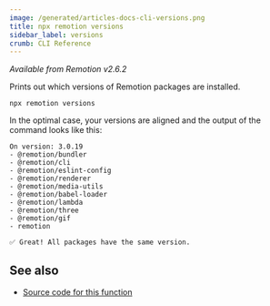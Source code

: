 ```yaml
---
image: /generated/articles-docs-cli-versions.png
title: npx remotion versions
sidebar_label: versions
crumb: CLI Reference
---
```


_Available from Remotion v2.6.2_

Prints out which versions of Remotion packages are installed.

```
npx remotion versions
```

In the optimal case, your versions are aligned and the output of the command looks like this:

```
On version: 3.0.19
- @remotion/bundler
- @remotion/cli
- @remotion/eslint-config
- @remotion/renderer
- @remotion/media-utils
- @remotion/babel-loader
- @remotion/lambda
- @remotion/three
- @remotion/gif
- remotion

✅ Great! All packages have the same version.
```

## See also

- [Source code for this function](https://github.com/remotion-dev/remotion/blob/main/packages/cli/src/versions.ts)
